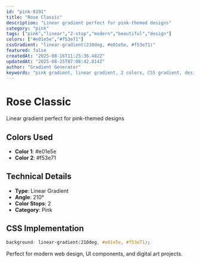 ```yaml
---
id: "pink-0191"
title: "Rose Classic"
description: "Linear gradient perfect for pink-themed designs"
category: "pink"
tags: ["pink","linear","2-stop","modern","beautiful","design"]
colors: ["#e01e5e","#f53e71"]
cssGradient: "linear-gradient(210deg, #e01e5e, #f53e71)"
featured: false
createdAt: "2025-08-16T11:25:36.482Z"
updatedAt: "2025-08-25T07:08:42.814Z"
author: "Gradient Generator"
keywords: "pink gradient, linear gradient, 2 colors, CSS gradient, design, #e01e5e, #f53e71"
---
```


# Rose Classic

Linear gradient perfect for pink-themed designs

## Colors Used
- **Color 1**: #e01e5e
- **Color 2**: #f53e71

## Technical Details
- **Type**: Linear Gradient
- **Angle**: 210°
- **Color Stops**: 2
- **Category**: Pink

## CSS Implementation
```css
background: linear-gradient(210deg, #e01e5e, #f53e71);
```

Perfect for modern web design, UI components, and digital art projects.
